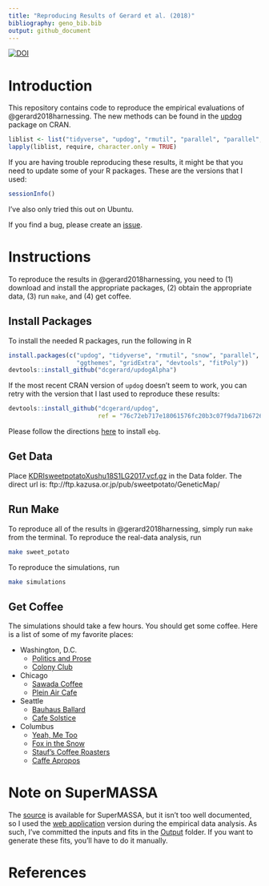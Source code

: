 ```yaml
---
title: "Reproducing Results of Gerard et al. (2018)"
bibliography: geno_bib.bib
output: github_document
---
```

[![DOI](https://zenodo.org/badge/94825101.svg)](https://zenodo.org/badge/latestdoi/94825101)

# Introduction

This repository contains code to reproduce the empirical evaluations
of @gerard2018harnessing. The new methods can be found in the
[updog](https://cran.r-project.org/package=updog) package on CRAN.

```r
liblist <- list("tidyverse", "updog", "rmutil", "parallel", "parallel", "ggthemes", "gridExtra", "updogAlpha", "fitPoly")
lapply(liblist, require, character.only = TRUE)
```

If you are having trouble reproducing these results, it might be that you need to update some of your R packages. These are the versions that I used:

```r
sessionInfo()
```

I've also only tried this out on Ubuntu.

If you find a bug, please create an
[issue](https://github.com/dcgerard/reproduce_genotyping/issues).

# Instructions

To reproduce the results in @gerard2018harnessing, you need to (1) download and install the appropriate packages, (2) obtain the appropriate data, (3) run `make`, and (4) get coffee.

## Install Packages

To install the needed R packages, run the following in R

```r
install.packages(c("updog", "tidyverse", "rmutil", "snow", "parallel", 
                   "ggthemes", "gridExtra", "devtools", "fitPoly"))
devtools::install_github("dcgerard/updogAlpha")
```

If the most recent CRAN version of `updog` doesn't seem to work, you can retry with the version that I last used to reproduce these results:
```r
devtools::install_github("dcgerard/updog", 
                         ref = "76c72eb717e18061576fc20b3c07f9da71b67263")
```

Please follow the directions [here](https://github.com/pblischak/polyploid-genotyping/tree/master/ebg) to install `ebg`.

## Get Data

Place [KDRIsweetpotatoXushu18S1LG2017.vcf.gz](http://sweetpotato-garden.kazusa.or.jp/) in the Data folder. The direct url is: ftp://ftp.kazusa.or.jp/pub/sweetpotato/GeneticMap/

## Run Make

To reproduce all of the results in @gerard2018harnessing, simply run
`make` from the terminal. To reproduce the real-data analysis, run
``` bash
make sweet_potato
```
To reproduce the simulations, run
``` bash
make simulations
```

## Get Coffee

The simulations should take a few hours. You should get some coffee. Here is a list of some of my favorite places:

* Washington, D.C.
    - [Politics and Prose](https://www.yelp.com/biz/politics-and-prose-washington)
    - [Colony Club](https://www.yelp.com/biz/colony-club-washington)
* Chicago
    - [Sawada Coffee](https://www.yelp.com/biz/sawada-coffee-chicago)
    - [Plein Air Cafe](https://www.yelp.com/biz/plein-air-cafe-and-eatery-chicago-2)
* Seattle
    - [Bauhaus Ballard](https://www.yelp.com/biz/bauhaus-ballard-seattle)
    - [Cafe Solstice](https://www.yelp.com/biz/cafe-solstice-seattle)
* Columbus
    - [Yeah, Me Too](https://www.yelp.com/biz/yeah-me-too-columbus)
    - [Fox in the Snow](https://www.yelp.com/biz/fox-in-the-snow-cafe-columbus-2)
    - [Stauf's Coffee Roasters](https://www.yelp.com/biz/staufs-coffee-roasters-columbus-2)
    - [Caffe Apropos](https://www.yelp.com/biz/caff%C3%A9-apropos-columbus-2)
    
    
# Note on SuperMASSA

The [source](https://bitbucket.org/orserang/supermassa) is available for SuperMASSA, but it isn't too well documented, so I used the [web application](http://statgen.esalq.usp.br/SuperMASSA/) version during the empirical data analysis. As such, I've committed the inputs and fits in the [Output](https://github.com/dcgerard/reproduce_genotyping/tree/master/Output/supermassa_formatted_data) folder. If you want to generate these fits, you'll have to do it manually.

# References

